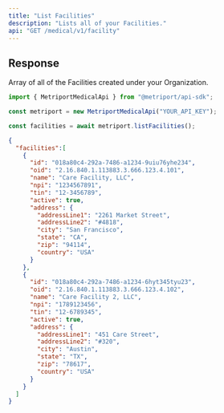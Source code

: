 ```yaml
---
title: "List Facilities"
description: "Lists all of your Facilities."
api: "GET /medical/v1/facility"
---
```


## Response

Array of all of the Facilities created under your Organization.

<ResponseField name="facilities" type="Facility[]">
  <Expandable title="Facility properties">
    <Snippet file="facility-response.mdx" />
  </Expandable>
</ResponseField>

<ResponseExample>

```javascript Metriport SDK
import { MetriportMedicalApi } from "@metriport/api-sdk";

const metriport = new MetriportMedicalApi("YOUR_API_KEY");

const facilities = await metriport.listFacilities();
```

</ResponseExample>

```json
{
  "facilities":[
    {
      "id": "018a80c4-292a-7486-a1234-9uiu76yhe234",
      "oid": "2.16.840.1.113883.3.666.123.4.101",
      "name": "Care Facility, LLC",
      "npi": "1234567891",
      "tin": "12-3456789",
      "active": true,
      "address": {
        "addressLine1": "2261 Market Street",
        "addressLine2": "#4818",
        "city": "San Francisco",
        "state": "CA",
        "zip": "94114",
        "country": "USA"
      }
    },
    {
      "id": "018a80c4-292a-7486-a1234-6hyt345tyu23",
      "oid": "2.16.840.1.113883.3.666.123.4.102",
      "name": "Care Facility 2, LLC",
      "npi": "1789123456",
      "tin": "12-6789345",
      "active": true,
      "address": {
        "addressLine1": "451 Care Street",
        "addressLine2": "#320",
        "city": "Austin",
        "state": "TX",
        "zip": "78617",
        "country": "USA"
      }
    }
  ]
}
```
